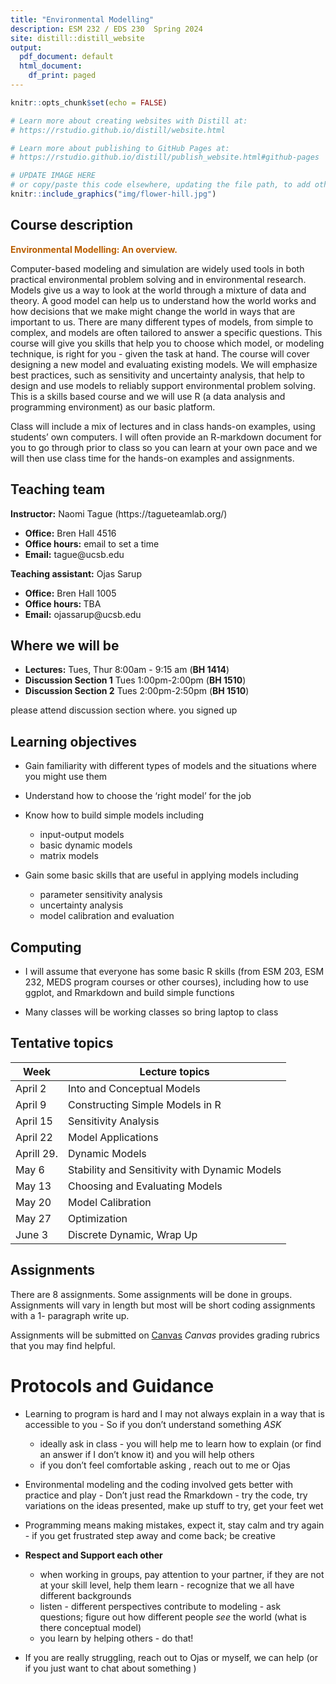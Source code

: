 ```yaml
---
title: "Environmental Modelling"
description: ESM 232 / EDS 230  Spring 2024
site: distill::distill_website
output:
  pdf_document: default
  html_document:
    df_print: paged
---
```


```r
knitr::opts_chunk$set(echo = FALSE)

# Learn more about creating websites with Distill at:
# https://rstudio.github.io/distill/website.html

# Learn more about publishing to GitHub Pages at:
# https://rstudio.github.io/distill/publish_website.html#github-pages
```

```r
# UPDATE IMAGE HERE
# or copy/paste this code elsewhere, updating the file path, to add other images to your site!
knitr::include_graphics("img/flower-hill.jpg")
```


## Course description

<p style="color: #ba5e00"><b> Environmental Modelling: An overview.</p></b>

Computer-based modeling and simulation are widely used tools in both practical environmental problem solving and in environmental research. Models give us a way to look at the world through a mixture of data and theory. A good model can help us to understand how the world works and how decisions that we make might change the world in ways that are important to us. There are many different types of models, from simple to complex, and models are often tailored to answer a specific questions. This course will give you skills that help you to choose which model, or modeling technique, is right for you - given the task at hand. The course will cover designing a new model and evaluating existing models. We will emphasize best practices, such as sensitivity and uncertainty analysis, that help to design and use models to reliably support environmental problem solving. This is a skills based course and we will use R (a data analysis and programming environment) as our basic platform. 

Class will include a mix of lectures and in class hands-on examples, using students’ own computers. I will often provide an R-markdown document for you to go through prior to class so you can learn at your own pace and we will then use class time for the hands-on examples and assignments.



## Teaching team

**Instructor:** Naomi Tague 
(https://tagueteamlab.org/)

-   **Office:** Bren Hall 4516
-   **Office hours:** email to set a time
-   **Email:** tague@ucsb.edu

**Teaching assistant:** Ojas Sarup

-   **Office:** Bren Hall 1005
-   **Office hours: ** TBA
-   **Email:** ojassarup@ucsb.edu 


## Where we will be

-   **Lectures:** Tues, Thur 8:00am - 9:15 am (**BH 1414**)  
-   **Discussion Section 1** Tues 1:00pm-2:00pm  (**BH 1510**)  
-   **Discussion Section 2** Tues 2:00pm-2:50pm  (**BH 1510**)  

please attend discussion section where. you signed up

      
## Learning objectives

 - Gain familiarity with different types of models and the situations where you might use them
 
 - Understand how to choose the 'right model' for the job
 - Know how to build simple models including
      - input-output models
      - basic dynamic models 
      - matrix models
      
  - Gain some basic skills that are useful in applying models including
      - parameter sensitivity analysis
      - uncertainty analysis
      - model calibration and evaluation
      


## Computing

-   I will assume that everyone has some basic R skills (from ESM 203, ESM 232, MEDS program courses or other courses), including how to use ggplot, and Rmarkdown and build simple functions

-   Many classes will be working classes so bring laptop to class




## Tentative topics



| Week | Lecture topics | 
|------|----------------|
|April 2   | Into and Conceptual Models         | 
|April 9   | Constructing Simple Models in R         | 
|April 15    | Sensitivity Analysis      | 
| April 22   | Model Applications    | 
| Aprill 29. | Dynamic Models
| May 6  | Stability and Sensitivity with Dynamic Models        |
| May 13    |  Choosing and Evaluating Models |             
| May 20    |  Model Calibration |
| May 27    |   Optimization  | 
| June 3    |  Discrete Dynamic, Wrap Up    | 

## Assignments


There are 8 assignments. Some assignments will be done in groups. Assignments will vary in length but most will be short coding assignments with a 1- paragraph write up. 

Assignments will be submitted on 
[Canvas](https://www.canvas.ucsb.edu/)
*Canvas* provides grading rubrics that you may find helpful.

# Protocols and Guidance 

*  Learning to program is hard and I may not always explain in a way that is accessible to you - So if you don't understand something *ASK* 
    * ideally ask in class - you will help me to learn how to explain (or find an answer if I don't know it) and you will help others 
    * if you don't feel comfortable asking , reach out to me or Ojas

* Environmental modeling and the coding involved gets better with practice and play - Don't just read the Rmarkdown - try the code, try variations on the ideas presented, make up stuff to try, get your feet wet 

* Programming means making mistakes, expect it, stay calm and try again - if you get frustrated step away and come back; be creative


* **Respect and Support each other** 
  * when working in groups, pay attention to your partner, if they are not at your skill level, help them learn - recognize that we all have different backgrounds
  * listen - different perspectives contribute to modeling - ask questions; figure out how different people *see* the world (what is there conceptual model)
  * you learn by helping others - do that!
  
  

* If you are really struggling, reach out to Ojas or myself, we can help
(or if you just want to chat about something ) 


